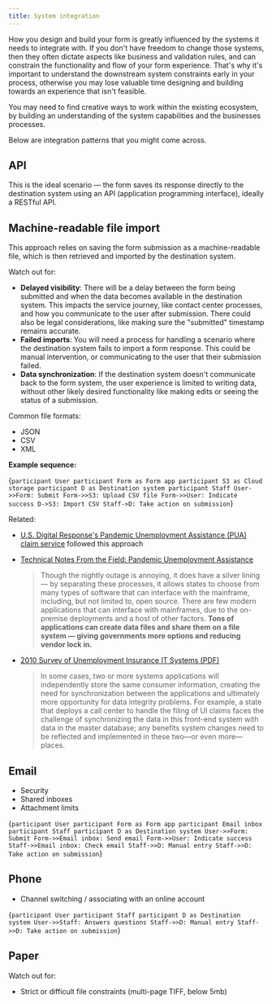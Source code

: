 ```yaml
---
title: System integration
---
```



How you design and build your form is greatly influenced by the systems it needs to integrate with. If you don't have freedom to change those systems, then they often dictate aspects like business and validation rules, and can constrain the functionality and flow of your form experience. That's why it's important to understand the downstream system constraints early in your process, otherwise you may lose valuable time designing and building towards an experience that isn't feasible.

You may need to find creative ways to work within the existing ecosystem, by building an understanding of the system capabilities and the businesses processes.

Below are integration patterns that you might come across.

<TOCInline toc={toc} />

## API

This is the ideal scenario — the form saves its response directly to the destination system using an API (application programming interface), ideally a RESTful API.

## Machine-readable file import

This approach relies on saving the form submission as a machine-readable file, which is then retrieved and imported by the destination system.

Watch out for:

- **Delayed visibility**: There will be a delay between the form being submitted and when the data becomes available in the destination system. This impacts the service journey, like contact center processes, and how you communicate to the user after submission. There could also be legal considerations, like making sure the "submitted" timestamp remains accurate.
- **Failed imports**: You will need a process for handling a scenario where the destination system fails to import a form response. This could be manual intervention, or communicating to the user that their submission failed.
- **Data synchronization**: If the destination system doesn't communicate back to the form system, the user experience is limited to writing data, without other likely desired functionality like making edits or seeing the status of a submission.

Common file formats:

- JSON
- CSV
- XML

**Example sequence:**

<Mermaid>{`
  participant User
  participant Form as Form app
  participant S3 as Cloud storage
  participant D as Destination system
  participant Staff
  User->>Form: Submit
  Form->>S3: Upload CSV file
  Form->>User: Indicate success
  D->S3: Import CSV
  Staff->D: Take action on submission
`}</Mermaid>

Related:

- [U.S. Digital Response's Pandemic Unemployment Assistance (PUA) claim service](https://github.com/usdigitalresponse/project-papua) followed this approach
- [Technical Notes From the Field: Pandemic Unemployment Assistance](https://medium.com/u-s-digital-response/technical-notes-from-the-field-pandemic-unemployment-assistance-db5421134969)

  > Though the nightly outage is annoying, it does have a silver lining — by separating these processes, it allows states to choose from many types of software that can interface with the mainframe, including, but not limited to, open source. There are few modern applications that can interface with mainframes, due to the on-premise deployments and a host of other factors. **Tons of applications can create data files and share them on a file system — giving governments more options and reducing vendor lock in.**

- [2010 Survey of Unemployment Insurance IT Systems (PDF)](http://www.itsc.org/itsc%20public%20library/NationalViewUI_IT%20Systems.pdf)

  > In some cases, two or more systems applications will independently store the same consumer information, creating the need for synchronization between the applications and ultimately more opportunity for data integrity problems. For example, a state that deploys a call center to handle the filing of UI claims faces the challenge of synchronizing the data in this front-end system with data in the master database; any benefits system changes need to be reflected and implemented in these two—or even more—places.

## Email

- Security
- Shared inboxes
- Attachment limits

<Mermaid>{`
  participant User
  participant Form as Form app
  participant Email inbox
  participant Staff
  participant D as Destination system
  User->>Form: Submit
  Form->>Email inbox: Send email
  Form->>User: Indicate success
  Staff->>Email inbox: Check email
  Staff->>D: Manual entry
  Staff->>D: Take action on submission
`}</Mermaid>

## Phone

- Channel switching / associating with an online account

<Mermaid>{`
  participant User
  participant Staff
  participant D as Destination system
  User->>Staff: Answers questions
  Staff->>D: Manual entry
  Staff->>D: Take action on submission
`}</Mermaid>

## Paper

Watch out for:

- Strict or difficult file constraints (multi-page TIFF, below 5mb)
